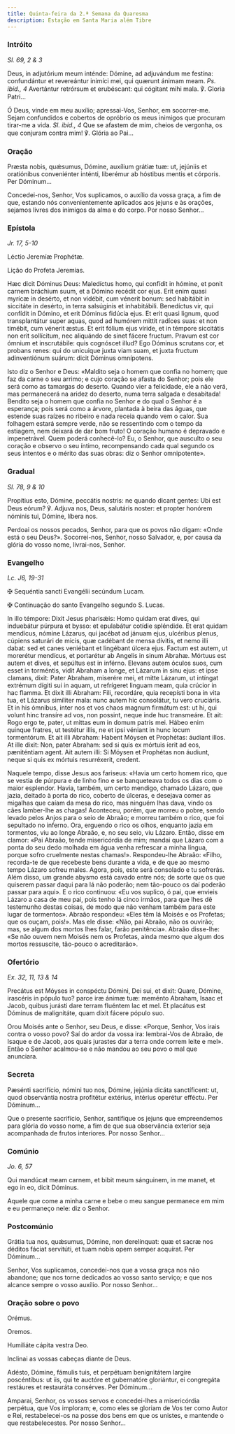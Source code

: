 ```yaml
---
title: Quinta-feira da 2.ª Semana da Quaresma
description: Estação em Santa Maria além Tibre
---
```


### Intróito

<em>Sl. 69, 2 & 3</em>

<div class="side-by-side not-content">

Deus, in adjutórium meum inténde: Dómine, ad adjuvándum me festína: confundántur et revereántur inimíci mei, qui quærunt ánimam meam. <em>Ps. ibid., 4</em> Avertántur retrórsum et erubéscant: qui cógitant mihi mala. ℣. Gloria Patri...

Ó Deus, vinde em meu auxílio; apressai-Vos, Senhor, em socorrer-me. Sejam confundidos e cobertos de opróbrio os meus inimigos que procuram tirar-me a vida. <em>Sl. ibid., 4</em> Que se afastem de mim, cheios de vergonha, os que conjuram contra mim! ℣. Glória ao Pai...

</div>

### Oração

<div class="side-by-side not-content">

Præsta nobis, quǽsumus, Dómine, auxílium grátiæ tuæ: ut, jejúniis et oratiónibus conveniénter inténti, liberémur ab hóstibus mentis et córporis. Per Dóminum...

Concedei-nos, Senhor, Vos suplicamos, o auxílio da vossa graça, a fim de que, estando nós convenientemente aplicados aos jejuns e às orações, sejamos livres dos inimigos da alma e do corpo. Por nosso Senhor...

</div>

### Epístola

<em>Jr. 17, 5-10</em>

<div class="side-by-side not-content">

Léctio Jeremíæ Prophétæ.

Lição do Profeta Jeremias.

Hæc dicit Dóminus Deus: Maledíctus homo, qui confídit in hómine, et ponit carnem bráchium suum, et a Dómino recédit cor ejus. Erit enim quasi myrícæ in desérto, et non vidébit, cum vénerit bonum: sed habitábit in siccitáte in desérto, in terra salsúginis et inhabitábili. Benedíctus vir, qui confídit in Dómino, et erit Dóminus fidúcia ejus. Et erit quasi lignum, quod transplantátur super aquas, quod ad humórem mittit radíces suas: et non timébit, cum vénerit æstus. Et erit fólium ejus víride, et in témpore siccitátis non erit sollícitum, nec aliquándo de sinet fácere fructum. Pravum est cor ómnium et inscrutábile: quis cognóscet illud? Ego Dóminus scrutans cor, et probans renes: qui do unicuique juxta viam suam, et juxta fructum adinventiónum suárum: dicit Dóminus omnípotens.

Isto diz o Senhor e Deus: «Maldito seja o homem que confia no homem; que faz da carne o seu arrimo; e cujo coração se afasta do Senhor; pois ele será como as tamargas do deserto. Quando vier a felicidade, ele a não verá, mas permanecerá na aridez do deserto, numa terra salgada e desabitada! Bendito seja o homem que confia no Senhor e do qual o Senhor é a esperança; pois será como a árvore, plantada à beira das águas, que estende suas raízes no ribeiro e nada receia quando vem o calor. Sua folhagem estará sempre verde, não se ressentindo com o tempo da estiagem, nem deixará de dar bom fruto! O coração humano é depravado e impenetrável. Quem poderá conhecê-lo? Eu, o Senhor, que ausculto o seu coração e observo o seu íntimo, recompensando cada qual segundo os seus intentos e o mérito das suas obras: diz o Senhor omnipotente».

</div>

### Gradual

<em>Sl. 78, 9 & 10</em>

<div class="side-by-side not-content">

Propítius esto, Dómine, peccátis nostris: ne quando dicant gentes: Ubi est Deus eórum? ℣. Adjuva nos, Deus, salutáris noster: et propter honórem nóminis tui, Dómine, líbera nos.

Perdoai os nossos pecados, Senhor, para que os povos não digam: «Onde está o seu Deus?». Socorrei-nos, Senhor, nosso Salvador, e, por causa da glória do vosso nome, livrai-nos, Senhor.

</div>

### Evangelho

<em>Lc. J6, 19-31</em>

<div class="side-by-side not-content">

<span class="cross text-red-500">✠</span> Sequéntia sancti Evangélii secúndum Lucam.

<span class="cross text-red-500">✠</span> Continuação do santo Evangelho segundo S. Lucas.

In illo témpore: Dixit Jesus pharisǽis: Homo quidam erat dives, qui induebátur púrpura et bysso: et epulabátur cotídie spléndide. Et erat quidam mendícus, nómine Lázarus, qui jacébat ad jánuam ejus, ulcéribus plenus, cúpiens saturári de micis, quæ cadébant de mensa dívitis, et nemo illi dabat: sed et canes veniébant et lingébant úlcera ejus. Factum est autem, ut morerétur mendícus, et portarétur ab Angelis in sinum Abrahæ. Mórtuus est autem et dives, et sepúltus est in inférno. Elevans autem óculos suos, cum esset in torméntis, vidit Abraham a longe, et Lázarum in sinu ejus: et ipse clamans, dixit: Pater Abraham, miserére mei, et mitte Lázarum, ut intíngat extrémum dígiti sui in aquam, ut refrígeret linguam meam, quia crúcior in hac flamma. Et dixit illi Abraham: Fili, recordáre, quia recepísti bona in vita tua, et Lázarus simíliter mala: nunc autem hic consolátur, tu vero cruciáris. Et in his ómnibus, inter nos et vos chaos magnum firmátum est: ut hi, qui volunt hinc transíre ad vos, non possint, neque inde huc transmeáre. Et ait: Rogo ergo te, pater, ut mittas eum in domum patris mei. Hábeo enim quinque fratres, ut testétur illis, ne et ipsi véniant in hunc locum tormentórum. Et ait illi Abraham: Habent Móysen et Prophétas: áudiant illos. At ille dixit: Non, pater Abraham: sed si quis ex mórtuis íerit ad eos, pæniténtiam agent. Ait autem illi: Si Móysen et Prophétas non áudiunt, neque si quis ex mórtuis resurréxerit, credent.

Naquele tempo, disse Jesus aos fariseus: «Havia um certo homem rico, que se vestia de púrpura e de linho fino e se banqueteava todos os dias com o maior esplendor. Havia, também, um certo mendigo, chamado Lázaro, que jazia, deitado à porta do rico, coberto de úlceras, e desejava comer as migalhas que caíam da mesa do rico, mas ninguém lhas dava, vindo os cães lamber-lhe as chagas! Aconteceu, porém, que morreu o pobre, sendo levado pelos Anjos para o seio de Abraão; e morreu também o rico, que foi sepultado no inferno. Ora, erguendo o rico os olhos, enquanto jazia em tormentos, viu ao longe Abraão, e, no seu seio, viu Lázaro. Então, disse em clamor: «Pai Abraão, tende misericórdia de mim; mandai que Lázaro com a ponta do seu dedo molhada em água venha refrescar a minha língua, porque sofro cruelmente nestas chamas!». Respondeu-lhe Abraão: «Filho, recorda-te de que recebeste bens durante a vida, e de que ao mesmo tempo Lázaro sofreu males. Agora, pois, este será consolado e tu sofrerás. Além disso, um grande abysmo está cavado entre nós; de sorte que os que quiserem passar daqui para lá não poderão; nem tão-pouco os daí poderão passar para aqui». E o rico continuou: «Eu vos suplico, ó pai, que envieis Lázaro a casa de meu pai, pois tenho lá cinco irmãos, para que lhes dê testemunho destas coisas, de modo que não venham também para este lugar de tormentos». Abraão respondeu: «Eles têm lá Moisés e os Profetas; que os ouçam, pois!». Mas ele disse: «Não, pai Abraão, não os ouvirão; mas, se algum dos mortos lhes falar, farão penitência». Abraão disse-lhe: «Se não ouvem nem Moisés nem os Profetas, ainda mesmo que algum dos mortos ressuscite, tão-pouco o acreditarão».

</div>

### Ofertório

<em>Ex. 32, 11, 13 & 14</em>

<div class="side-by-side not-content">

Precátus est Móyses in conspéctu Dómini, Dei sui, et dixit: Quare, Dómine, irascéris in pópulo tuo? parce iræ ánimæ tuæ: meménto Abraham, Isaac et Jacob, quibus jurásti dare terram fluéntem lac et mel. Et placátus est Dóminus de malignitáte, quam dixit fácere pópulo suo.

Orou Moisés ante o Senhor, seu Deus, e disse: «Porque, Senhor, Vos irais contra o vosso povo? Saí do ardor da vossa ira: lembrai-Vos de Abraão, de Isaque e de Jacob, aos quais jurastes dar a terra onde correm leite e mel». Então o Senhor acalmou-se e não mandou ao seu povo o mal que anunciara.

</div>

### Secreta

<div class="side-by-side not-content">

Pæsénti sacrifício, nómini tuo nos, Dómine, jejúnia dicáta sanctíficent: ut, quod observántia nostra profitétur extérius, intérius operétur efféctu. Per Dóminum...

Que o presente sacrifício, Senhor, santifique os jejuns que empreendemos para glória do vosso nome, a fim de que sua observância exterior seja acompanhada de frutos interiores. Por nosso Senhor...

</div>

### Comúnio

<em>Jo. 6, 57</em>

<div class="side-by-side not-content">

Qui mandúcat meam carnem, et bibit meum sánguinem, in me manet, et ego in eo, dicit Dóminus.

Aquele que come a minha carne e bebe o meu sangue permanece em mim e eu permaneço nele: diz o Senhor.

</div>

### Postcomúnio

<div class="side-by-side not-content">

Grátia tua nos, quǽsumus, Dómine, non derelínquat: quæ et sacræ nos déditos fáciat servitúti, et tuam nobis opem semper acquírat. Per Dóminum...

Senhor, Vos suplicamos, concedei-nos que a vossa graça nos não abandone; que nos torne dedicados ao vosso santo serviço; e que nos alcance sempre o vosso auxílio. Por nosso Senhor...

</div>

### Oração sobre o povo

<div class="side-by-side not-content">

<span class="text-red-500 text-center">Orémus.</span>

<span class="text-red-500 text-center">Oremos.</span>

Humiliáte cápita vestra Deo.

Inclinai as vossas cabeças diante de Deus.

Adésto, Dómine, fámulis tuis, et perpétuam benignitátem largíre poscéntibus: ut iis, qui te auctóre et gubernatóre gloriántur, ei congregáta restáures et restauráta consérves. Per Dóminum...

Amparai, Senhor, os vossos servos e concedei-lhes a misericórdia perpétua, que Vos imploram; e, como eles se gloriam de Vos ter como Autor e Rei, restabelecei-os na posse dos bens em que os unistes, e mantende o que restabelecestes. Por nosso Senhor...

</div>
